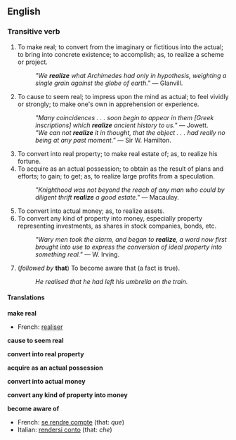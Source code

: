 ==English==
{{webster}}

===Transitive verb===
{{en-infl-reg-vowel|realiz|e}}
# To make real; to convert from the imaginary or fictitious into the actual; to bring into concrete existence; to accomplish; as, to realize a scheme or project.
#:''"We '''realize''' what Archimedes had only in hypothesis, weighting a single grain against the globe of earth."'' &mdash; Glanvill.
# To cause to seem real; to impress upon the mind as actual; to feel vividly or strongly; to make one's own in apprehension or experience.
#:''"Many coincidences . . . soon begin to appear in them [Greek inscriptions] which '''realize''' ancient history to us."'' &mdash; Jowett.
#:''"We can not '''realize''' it in thought, that the object . . . had really no being at any past moment."'' &mdash; Sir W. Hamilton.
# To convert into real property; to make real estate of; as, to realize his fortune.
# To acquire as an actual possession; to obtain as the result of plans and efforts; to gain; to get; as, to realize large profits from a speculation.
#:''"Knighthood was not beyond the reach of any man who could by diligent thrift '''realize''' a good estate."'' &mdash; Macaulay.
# To convert into actual money; as, to realize assets.
# To convert any kind of property into money, especially property representing investments, as shares in stock companies, bonds, etc.
#:''"Wary men took the alarm, and began to '''realize''', a word now first brought into use to express the conversion of ideal property into something real."''  &mdash; W. Irving.
#(''followed by'' '''that''') To become aware that (a fact is true).
#:''He realised that he had left his umbrella on the train.''

====Translations====

'''make real'''
{{top}}
*French: [[realiser]]
{{mid}}
{{bottom}}

'''cause to seem real'''
{{top}}
{{mid}}
{{bottom}}

'''convert into real property'''
{{top}}
{{mid}}
{{bottom}}

'''acquire as an actual possession'''
{{top}}
{{mid}}
{{bottom}}

'''convert into actual money'''
{{top}}
{{mid}}
{{bottom}}

'''convert any kind of property into money'''
{{top}}
{{mid}}
{{bottom}}

'''become aware of'''
{{top}}
*French: [[se rendre compte]] (that: ''que'')
*Italian: [[rendersi conto]] (that: ''che'')
{{mid}}
{{bottom}}